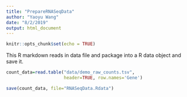 ```yaml
---
title: "PrepareRNASeqData"
author: "Yaoyu Wang"
date: "8/2/2019"
output: html_document
---
```


```r
knitr::opts_chunk$set(echo = TRUE)


```

This R markdown reads in data file and package into a R data object and save it.


```r
count_data=read.table("data/demo_raw_counts.tsv", 
                      header=TRUE, row.names='Gene')

save(count_data, file="RNASeqData.Rdata")
```

